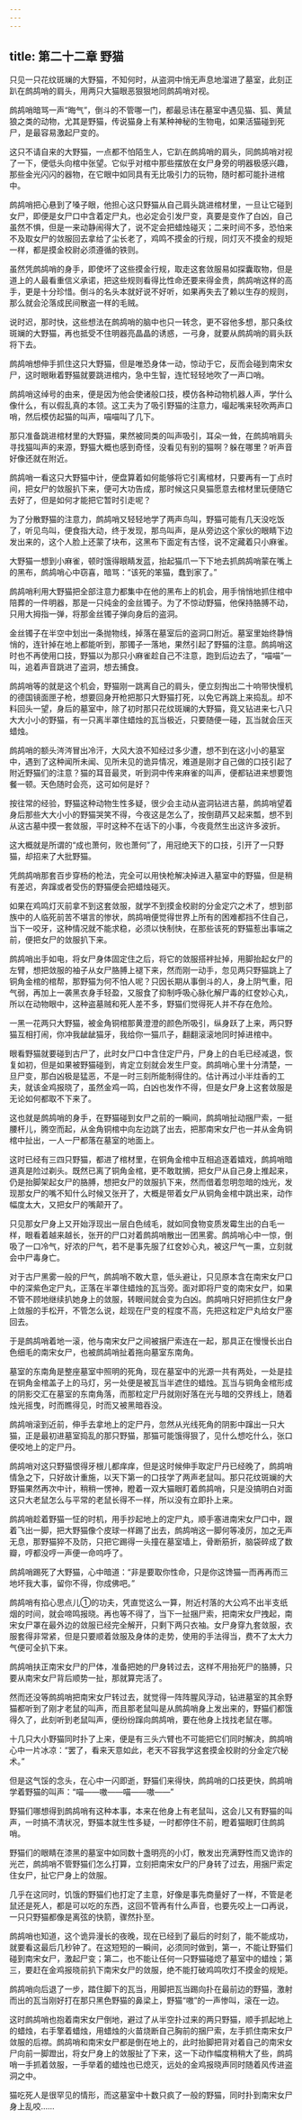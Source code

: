 ```yaml
---
---
---
```

title: 第二十二章 野猫
---




只见一只花纹斑斓的大野猫，不知何时，从盗洞中悄无声息地溜进了墓室，此刻正趴在鹧鸪哨的肩头，用两只大猫眼恶狠狠地同鹧鸪哨对视。

鹧鸪哨暗骂一声“晦气”，倒斗的不管哪一门，都最忌讳在墓室中遇见猫、狐、黄鼠狼之类的动物，尤其是野猫，传说猫身上有某种神秘的生物电，如果活猫碰到死尸，是最容易激起尸变的。

这只不请自来的大野猫，一点都不怕陌生人，它趴在鹧鸪哨的肩头，同鹧鸪哨对视了一下，便低头向棺中张望。它似乎对棺中那些摆放在女尸身旁的明器极感兴趣，那些金光闪闪的器物，在它眼中如同具有无比吸引力的玩物，随时都可能扑进棺中。

鹧鸪哨把心悬到了嗓子眼，他担心这只野猫从自己肩头跳进棺材里，一旦让它碰到女尸，即便是女尸口中含着定尸丸，也必定会引发尸变，真要是变作了白凶，自己虽然不惧，但是一来动静闹得大了，说不定会把蜡烛碰灭；二来时间不多，恐怕来不及取女尸的敛服回去拿给了尘长老了，鸡鸣不摸金的行规，同灯灭不摸金的规矩一样，都是摸金校尉必须遵循的铁则。

虽然凭鹧鸪哨的身手，即使坏了这些摸金行规，取走这套敛服易如探囊取物，但是道上的人最看重信义承诺，把这些规则看得比性命还要来得金贵，鹧鸪哨这样的高手，更是十分珍惜。倒斗的名头本就好说不好听，如果再失去了赖以生存的规则，那么就会沦落成民间散盗一样的毛贼。

说时迟，那时快，这些想法在鹧鸪哨的脑中也只一转念，更不容他多想，那只条纹斑斓的大野猫，再也抵受不住明器亮晶晶的诱惑，一弓身，就要从鹧鸪哨的肩头跃将下去。

鹧鸪哨想伸手抓住这只大野猫，但是唯恐身体一动，惊动于它，反而会碰到南宋女尸，这时眼瞅着野猫就要跳进棺内，急中生智，连忙轻轻地吹了一声口哨。

鹧鸪哨这绰号的由来，便是因为他会使诸般口技，模仿各种动物机器人声，学什么像什么，有以假乱真的本领。这工夫为了吸引野猫的注意力，嘬起嘴来轻吹两声口哨，然后模仿起猫的叫声，喵喵叫了几下。

那只准备跳进棺材里的大野猫，果然被同类的叫声吸引，耳朵一耸，在鹧鸪哨肩头寻找猫叫声的来源，野猫大概也感到奇怪，没看见有别的猫啊？躲在哪里？听声音好像还就在附近。

鹧鸪哨一看这只大野猫中计，便盘算着如何能够将它引离棺材，只要再有一丁点时间，把女尸的敛服扒下来，便可大功告成，那时候这只臭猫愿意去棺材里玩便随它去好了，但是如何才能把它暂时引走呢？

为了分散野猫的注意力，鹧鸪哨又轻轻地学了两声鸟叫，野猫可能有几天没吃饭了，听见鸟叫，便食指大动，终于发现，那鸟叫声，是从旁边这个家伙的眼睛下边发出来的，这个人脸上还蒙了块布，这黑布下面定有古怪，说不定藏着只小麻雀。

大野猫一想到小麻雀，顿时饿得眼睛发蓝，抬起猫爪一下下地去抓鹧鸪哨蒙在嘴上的黑布，鹧鸪哨心中窃喜，暗骂：“该死的笨猫，蠢到家了。”

鹧鸪哨利用大野猫把全部注意力都集中在他的黑布上的机会，用手悄悄地抓住棺中陪葬的一件明器，那是一只纯金的金丝镯子。为了不惊动野猫，他保持胳膊不动，只用大拇指一弹，将那金丝镯子弹向身后的盗洞。

金丝镯子在半空中划出一条抛物线，掉落在墓室后的盗洞口附近。墓室里始终静悄悄的，连针掉在地上都能听到，那镯子一落地，果然引起了野猫的注意。鹧鸪哨这时也不再使用口技，野猫以为那只小麻雀趁自己不注意，跑到后边去了，“喵喵”一叫，追着声音跳进了盗洞，想去捕食。

鹧鸪哨等的就是这个机会，野猫刚一跳离自己的肩头，便立刻掏出二十响带快慢机的德国镜面匣子枪，想要回身开枪把那只大野猫打死，以免它再跳上来捣乱。却不料回头一望，身后的墓室中，除了初时那只花纹斑斓的大野猫，竟又钻进来七八只大大小小的野猫，有一只离半罩住蜡烛的瓦当极近，只要随便一碰，瓦当就会压灭蜡烛。

鹧鸪哨的额头涔涔冒出冷汗，大风大浪不知经过多少遭，想不到在这小小的墓室中，遇到了这种闻所未闻、见所未见的诡异情况，难道是刚才自己做的口技引起了附近野猫们的注意？猫的耳音最灵，听到洞中传来麻雀的叫声，便都钻进来想要饱餐一顿。天色随时会亮，这可如何是好？

按往常的经验，野猫这种动物生性多疑，很少会主动从盗洞钻进古墓，鹧鸪哨望着身后那些大大小小的野猫哭笑不得，今夜这是怎么了，按倒葫芦又起来瓢，想不到从这古墓中摸一套敛服，平时这种不在话下的小事，今夜竟然生出这许多波折。

这大概就是所谓的“成也萧何，败也萧何”了，用冠绝天下的口技，引开了一只野猫，却招来了大批野猫。

凭鹧鸪哨那套百步穿杨的枪法，完全可以用快枪解决掉进入墓室中的野猫，但是稍有差迟，奔蹿或者受伤的野猫便会把蜡烛碰灭。

如果在鸡鸣灯灭前拿不到这套敛服，就学不到摸金校尉的分金定穴之术了，想到部族中的人临死前苦不堪言的惨状，鹧鸪哨便觉得世界上所有的困难都挡不住自己，当下一咬牙，这种情况就不能求稳，必须以快制快，在那些该死的野猫惹出事端之前，便把女尸的敛服扒下来。

鹧鸪哨出手如电，将女尸身体固定住之后，将它的敛服搭袢扯掉，用脚抬起女尸的左臂，想把敛服的袖子从女尸胳膊上褪下来，然而刚一动手，忽见两只野猫跳上了铜角金棺的棺帮，那野猫为何不怕人呢？只因长期从事倒斗的人，身上阴气重，阳气弱，再加上一袭黑衣身手轻盈，又服食了抑制呼吸心脉化解尸毒的红奁妙心丸，所以在动物眼中，这种盗墓贼和死人差不多，野猫们觉得死人并不存在危险。

一黑一花两只大野猫，被金角铜棺那黄澄澄的颜色所吸引，纵身跃了上来，两只野猫互相打闹，你冲我龇龇猫牙，我给你一猫爪子，翻翻滚滚地同时掉进棺中。

眼看野猫就要碰到古尸了，此时女尸口中含住定尸丹，尸身上的白毛已经减退，恢复如初，但是如果被野猫碰到，肯定立刻就会发生尸变。鹧鸪哨心里十分清楚，一旦尸变，那白凶极是猛恶，不是一时三刻所能制得住的。估计再过小半炷香的工夫，就该金鸡报晓了，虽然金鸡一鸣，白凶也发作不得，但是女尸身上这套敛服是无论如何都取不下来了。

这也就是鹧鸪哨的身手，在野猫碰到女尸之前的一瞬间，鹧鸪哨扯动捆尸索，一挺腰杆儿，腾空而起，从金角铜棺中向左边跳了出去，把那南宋女尸也一并从金角铜棺中扯出，一人一尸都落在墓室的地面上。

这时已经有三四只野猫，都进了棺材里，在铜角金棺中互相追逐着嬉戏，鹧鸪哨暗道真是险过剃头。既然已离了铜角金棺，更不敢耽搁，把女尸从自己身上推起来，仍是抬脚架起女尸的胳膊，想把女尸的敛服扒下来，然而借着忽明忽暗的烛光，发现那女尸的嘴不知什么时候又张开了，大概是带着女尸从铜角金棺中跳出来，动作幅度太大，又把女尸的嘴颠开了。

只见那女尸身上又开始浮现出一层白色绒毛，就如同食物变质发霉生出的白毛一样，眼看着越来越长，张开的尸口对着鹧鸪哨散出一团黑雾。鹧鸪哨心中一惊，倒吸了一口冷气，好浓的尸气，若不是事先服了红奁妙心丸，被这尸气一熏，立刻就会中尸毒身亡。

对于古尸黑雾一般的尸气，鹧鸪哨不敢大意，低头避让，只见原本含在南宋女尸口中的深紫色定尸丸，正落在半罩住蜡烛的瓦当旁。面对即将尸变的南宋女尸，如果不管不顾地继续扒她身上的敛服，转眼间就会变为白凶。鹧鸪哨只好把抓住女尸身上敛服的手松开，不管怎么说，趁现在尸变的程度不高，先把这粒定尸丸给女尸塞回去。

于是鹧鸪哨着地一滚，他与南宋女尸之间被捆尸索连在一起，那具正在慢慢长出白色细毛的南宋女尸，也被鹧鸪哨扯着拖向墓室东南角。

墓室的东南角是整座墓室中照明的死角，现在墓室中的光源一共有两处，一处是挂在铜角金棺盖子上的马灯，另一处便是被瓦当半遮住的蜡烛。瓦当与铜角金棺形成的阴影交汇在墓室的东南角落，而那粒定尸丹就刚好落在光与暗的交界线上，随着烛光摇曳，时而瞧得见，时而又被黑暗吞没。

鹧鸪哨滚到近前，伸手去拿地上的定尸丹，忽然从光线死角的阴影中蹿出一只大猫，正是最初进墓室捣乱的那只野猫，那猫可能饿得狠了，见什么想吃什么，张口便咬地上的定尸丹。

鹧鸪哨对这只野猫恨得牙根儿都痒痒，但是这时候伸手取定尸丹已经晚了，鹧鸪哨情急之下，只好故计重施，以天下第一的口技学了两声老鼠叫。那只花纹斑斓的大野猫果然再次中计，稍稍一愣神，瞪着一双大猫眼盯着鹧鸪哨，只是没搞明白对面这只大老鼠怎么与平常的老鼠长得不一样，所以没有立即扑上来。

鹧鸪哨趁着野猫一怔的时机，用手抄起地上的定尸丸，顺手塞进南宋女尸口中，跟着飞出一脚，把大野猫像个皮球一样踢了出去，鹧鸪哨这一脚何等凌厉，加之无声无息，那野猫猝不及防，只把它踢得一头撞在墓室墙上，骨断筋折，脑袋碎成了数瓣，哼都没哼一声便一命呜呼了。

鹧鸪哨踢死了大野猫，心中暗道：“非是要取你性命，只是你这馋猫一而再再而三地坏我大事，留你不得，你成佛吧。”

鹧鸪哨有掐心思点儿①的功夫，凭直觉这么一算，附近村落的大公鸡不出半支纸烟的时间，就会啼鸣报晓。再也等不得了，当下一扯捆尸索，把南宋女尸拽起，南宋女尸罩在最外边的敛服已经完全解开，只剩下两只衣袖。女尸身穿九套敛服，衣服套得非常紧，但是只要顺着敛服及身体的走势，使用的手法得当，费不了太大力气便可全扒下来。

鹧鸪哨扶正南宋女尸的尸体，准备把她的尸身转过去，这样不用抬死尸的胳膊，只要从南宋女尸背后顺势一扯，那就算完活了。

然而还没等鹧鸪哨把南宋女尸转过去，就觉得一阵阵腥风浮动，钻进墓室的其余野猫都听到了刚才老鼠的叫声，而且那老鼠叫是从鹧鸪哨身上发出来的，野猫们都饿得久了，此刻听到老鼠叫声，便纷纷蹿向鹧鸪哨，要在他身上找找老鼠在哪。

十几只大小野猫同时扑了上来，便是有三头六臂也不可能把它们同时解决，鹧鸪哨心中一片冰凉：“罢了，看来天意如此，老天不容我学这套摸金校尉的分金定穴秘术。”

但是这气馁的念头，在心中一闪即逝，野猫们来得快，鹧鸪哨的口技更快，鹧鸪哨学着野猫的叫声：“喵——嗷——喵——嗷——”

野猫们哪想得到鹧鸪哨有这种本事，本来在他身上有老鼠叫，这会儿又有野猫的叫声，一时搞不清状况，野猫本就生性多疑，一时都停住不前，瞪着猫眼盯住鹧鸪哨。

野猫们的眼睛在漆黑的墓室中如同数十盏明亮的小灯，散发出充满野性而又诡诈的光芒，鹧鸪哨不管野猫们怎么打算，立刻把南宋女尸的尸身转了过去，用捆尸索定住女尸，扯它尸身上的敛服。

几乎在这同时，饥饿的野猫们也打定了主意，好像是事先商量好了一样，不管是老鼠还是死人，都是可以吃的东西，这回不管再有什么声音，也要先咬上一口再说，一只只野猫都像是离弦的快箭，骤然扑至。

鹧鸪哨也知道，这个诡异漫长的夜晚，现在已经到了最后的时刻了，能不能成功，就要看这最后几秒钟了。在这短短的一瞬间，必须同时做到，第一，不能让野猫们碰到南宋女尸，激起尸变；第二，也不能让任何一只野猫碰熄了墓室中的蜡烛；第三，要赶在金鸡报晓前扒下南宋女尸的敛服，绝不能打破鸡鸣吹灯不摸金的规矩。

鹧鸪哨向后退了一步，踏住脚下的瓦当，用脚把瓦当踢向扑在最前边的野猫，激射而出的瓦当刚好打在那只黑色野猫的鼻梁上，野猫“嗷”的一声惨叫，滚在一边。

这时鹧鸪哨也抱着南宋女尸倒地，避过了从半空扑过来的两只野猫，顺手抓起地上的蜡烛，右手擎着蜡烛，用蜡烛的火苗烧断自己胸前的捆尸索，左手抓住南宋女尸敛服的后襟。鹧鸪哨和南宋女尸都是倒在地上的，此时抬脚把背对着自己的南宋女尸向前一脚蹬出，将女尸身上的敛服扯了下来，这一下动作幅度稍稍大了些，鹧鸪哨一手抓着敛服，一手举着的蜡烛也已熄灭，远处的金鸡报晓声同时随着风传进盗洞之中。

猫吃死人是很罕见的情形，而这墓室中十数只疯了一般的野猫，同时扑到南宋女尸身上乱咬……